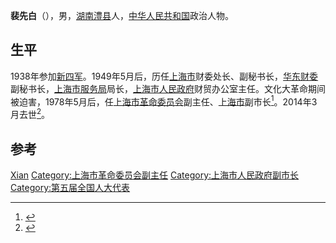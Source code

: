 '''裴先白'''（{{Bd|1916年||2014年|3月4日|catIdx=Pei}}），男，[[湖南省|湖南]][[澧县|澧县]]人，[[中华人民共和国|中华人民共和国]]政治人物。

== 生平 ==
1938年参加[[新四军|新四军]]。1949年5月后，历任[[上海市|上海市]]财委处长、副秘书长，[[华东财委|华东财委]]副秘书长，[[上海市服务局|上海市服务局]]局长，[[上海市人民政府|上海市人民政府]]财贸办公室主任。文化大革命期间被迫害，1978年5月后，任[[上海市革命委员会|上海市革命委员会]]副主任、[[上海市|上海市]]副市长<ref>{{cite news|title=二、上海市人民代表大会常务委员会主任、副主任简介|url=http://www.shtong.gov.cn/newsite/node2/node2245/node4492/node22331/node22338/node63698/userobject1ai14216.html|accessdate=2014-03-06|newspaper=上海市地方志办公室|archive-date=2016-06-27|archive-url=https://web.archive.org/web/20160627204825/http://www.shtong.gov.cn/Newsite/node2/node2245/node4492/node22331/node22338/node63698/userobject1ai14216.html|dead-url=no}}</ref>。2014年3月去世<ref>{{cite news|title=裴先白同志逝世|url=http://news.sina.com.cn/o/2014-03-06/150429639695.shtml|accessdate=2014-03-06|newspaper=新浪网|archive-date=2014-03-06|archive-url=https://web.archive.org/web/20140306172759/http://news.sina.com.cn/o/2014-03-06/150429639695.shtml|dead-url=no}}</ref>。

== 参考 ==
{{reflist}}

{{Authority control}}
{{DEFAULTSORT: Pei}}
[[Category:裴姓|Xian]]
[[Category:上海市革命委员会副主任|Category:上海市革命委员会副主任]]
[[Category:上海市人民政府副市长|Category:上海市人民政府副市长]]
[[Category:第五届全国人大代表|Category:第五届全国人大代表]]

{{中国政治人物小作品}}